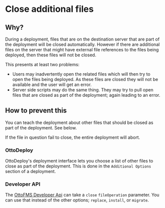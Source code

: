 # Close additional files

## Why?

During a deployment, files that are on the destination server that are part of the deployment will be closed automatically. However if there are additional files on the server that might have external file references to the files being deployed, then these files will not be closed.

This presents at least two problems:

- Users may inadvertently open the related files which will then try to open the files being deployed. As these files are closed they will not be available and the user will get an error.
- Server side scripts may do the same thing. They may try to pull open files that are closed as part of the deployment; again leading to an error.

## How to prevent this

You can teach the deployment about other files that should be closed as part of the deployment. See below.

If the file in question fail to close, the entire deployment will abort.

### OttoDeploy

OttoDeploy's deployment interface lets you choose a list of other files to close as part of the deployment. This is done in the `Additional Options` section of a deployment.

### Developer API

The [OttoFMS Developer Api](/apidoc#tag/Deployment/operation/PostOttoApiDeployment) can take a `close` `fileOperation` parameter. You can use that instead of the other options; `replace`, `install`, or `migrate`.
